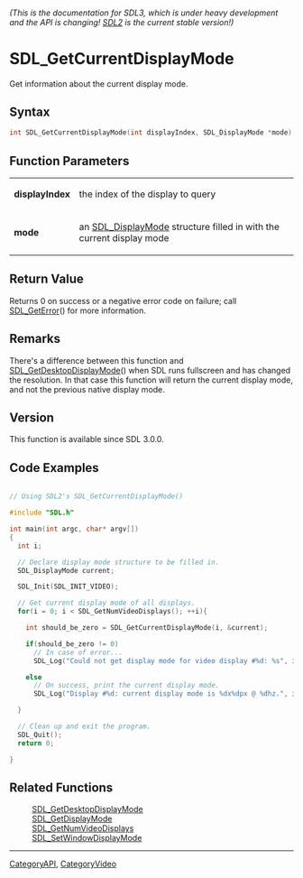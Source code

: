 ====== (This is the documentation for SDL3, which is under heavy development and the API is changing! [https://wiki.libsdl.org/SDL2/ SDL2] is the current stable version!) ======
= SDL_GetCurrentDisplayMode =

Get information about the current display mode.

== Syntax ==

<syntaxhighlight lang='c'>
int SDL_GetCurrentDisplayMode(int displayIndex, SDL_DisplayMode *mode);
</syntaxhighlight>

== Function Parameters ==

{|
|'''displayIndex'''
|the index of the display to query
|-
|'''mode'''
|an [[SDL_DisplayMode]] structure filled in with the current display mode
|}

== Return Value ==

Returns 0 on success or a negative error code on failure; call
[[SDL_GetError]]() for more information.

== Remarks ==

There's a difference between this function and
[[SDL_GetDesktopDisplayMode]]() when SDL runs fullscreen and has changed
the resolution. In that case this function will return the current display
mode, and not the previous native display mode.

== Version ==

This function is available since SDL 3.0.0.

== Code Examples ==

<syntaxhighlight lang='c++'>

// Using SDL2's SDL_GetCurrentDisplayMode()

#include "SDL.h"

int main(int argc, char* argv[])
{
  int i;

  // Declare display mode structure to be filled in.
  SDL_DisplayMode current;

  SDL_Init(SDL_INIT_VIDEO);

  // Get current display mode of all displays.
  for(i = 0; i < SDL_GetNumVideoDisplays(); ++i){

    int should_be_zero = SDL_GetCurrentDisplayMode(i, &current);

    if(should_be_zero != 0)
      // In case of error...
      SDL_Log("Could not get display mode for video display #%d: %s", i, SDL_GetError());

    else
      // On success, print the current display mode.
      SDL_Log("Display #%d: current display mode is %dx%dpx @ %dhz.", i, current.w, current.h, current.refresh_rate);

  }

  // Clean up and exit the program.
  SDL_Quit();
  return 0;

}

</syntaxhighlight>

== Related Functions ==

:[[SDL_GetDesktopDisplayMode]]
:[[SDL_GetDisplayMode]]
:[[SDL_GetNumVideoDisplays]]
:[[SDL_SetWindowDisplayMode]]

----
[[CategoryAPI]], [[CategoryVideo]]


